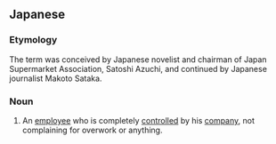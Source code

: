 ==Japanese==
{{ja-kanjitab|しゃ|ちく|yomi=o}}

===Etymology===
The term was conceived by Japanese novelist and chairman of Japan Supermarket Association, Satoshi Azuchi, and continued by Japanese journalist Makoto Sataka.

===Noun===
{{ja-noun|しゃちく}}

# An [[employee]] who is completely [[controlled]] by his [[company]], not complaining for overwork or anything.